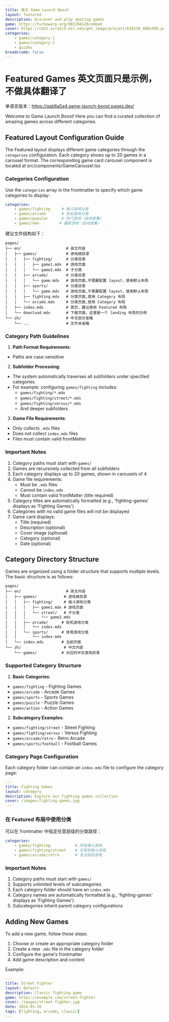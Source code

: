 ```yaml
---
title: 英文 Game Launch Boost
layout: featured
description: Discover and play amazing games
game: https://turbowarp.org/965266120/embed
cover: https://cdn2.scratch.mit.edu/get_image/project/636238_480x360.png
categories:
    - games/category-1
    - games/category-2
    - guides
breadcrumb: false
---
```


# Featured Games 英文页面只是示例，不做具体翻译了


单语言版本：https://aab6a5a4.game-launch-boost.pages.dev/

Welcome to Game Launch Boost! Here you can find a curated collection of amazing games across different categories.

## Featured Layout Configuration Guide

The Featured layout displays different game categories through the `categories` configuration. Each category shows up to 20 games in a carousel format.
The corresponding game card carousel component is located at src/components/GameCarousel.tsx

### Categories Configuration

Use the `categories` array in the frontmatter to specify which game categories to display:

```yaml
categories:
    - games/fighting     # 格斗游戏分类
    - games/arcade       # 街机游戏分类
    - games/popular      # 热门游戏（自动收集）
    - games/new         # 最新游戏（自动收集）
```

建议文件结构如下：

```
pages/
├── en/                    # 英文内容
│   ├── games/             # 游戏根目录
│   │   ├── fighting/      # 分类目录
│   │   │   ├── game1.mdx  # 游戏页面
│   │   │   └── game2.mdx  # 子分类
│   │   ├── arcade/        # 分类目录
│   │   │   └── game.mdx   # 游戏页面,不需要配置 layout，使用默认布局
│   │   ├── sports/        # 分类目录
│   │   │   └── game.mdx   # 游戏页面,不需要配置 layout，使用默认布局  
│   │   ├── fighting.mdx   # 分类页面,使用 Category 布局
│   │   └── arcade.mdx     # 分类页面,使用 Category 布局
│   ├── index.mdx          # 首页，建议使用 Featured 布局
│   └── download.mdx       # 下载页面，这里是一个 landing 布局的示例
└── zh/                    # 中文部分省略
    └── ...                # 文件夹省略
```

### Category Path Guidelines

1. **Path Format Requirements**:
- Paths are case-sensitive

2. **Subfolder Processing**:
- The system automatically traverses all subfolders under specified categories
- For example: configuring `games/fighting` includes:
  - `games/fighting/*.mdx`
  - `games/fighting/street/*.mdx`
  - `games/fighting/versus/*.mdx`
  - And deeper subfolders

3. **Game File Requirements**:
- Only collects `.mdx` files
- Does not collect `index.mdx` files
- Files must contain valid frontMatter

### Important Notes

1. Category paths must start with `games/`
2. Games are recursively collected from all subfolders
3. Each category displays up to 20 games, shown in carousels of 4
4. Game file requirements:
   - Must be `.mdx` files
   - Cannot be `index.mdx`
   - Must contain valid frontMatter (title required)
5. Category titles are automatically formatted (e.g., 'fighting-games' displays as 'Fighting Games')
6. Categories with no valid game files will not be displayed
7. Game card displays:
   - Title (required)
   - Description (optional)
   - Cover image (optional)
   - Category (optional)
   - Date (optional)

## Category Directory Structure

Games are organized using a folder structure that supports multiple levels. The basic structure is as follows:

```
pages/
├── en/                    # 英文内容
│   ├── games/            # 游戏根目录
│   │   ├── fighting/     # 格斗游戏分类
│   │   │   ├── game1.mdx # 游戏页面
│   │   │   └── street/   # 子分类
│   │   │       └── game2.mdx
│   │   ├── arcade/      # 街机游戏分类
│   │   │   └── index.mdx
│   │   └── sports/      # 体育游戏分类
│   │       └── index.mdx
│   └── index.mdx        # 当前页面
└── zh/                   # 中文内容
    └── games/           # 对应的中文游戏目录
```

### Supported Category Structure

1. **Basic Categories**:
- `games/fighting` - Fighting Games
- `games/arcade` - Arcade Games  
- `games/sports` - Sports Games
- `games/puzzle` - Puzzle Games
- `games/action` - Action Games

2. **Subcategory Examples**:
- `games/fighting/street` - Street Fighting
- `games/fighting/versus` - Versus Fighting
- `games/arcade/retro` - Retro Arcade
- `games/sports/football` - Football Games


### Category Page Configuration

Each category folder can contain an `index.mdx` file to configure the category page:

```yaml
---
title: Fighting Games
layout: category
description: Explore our fighting games collection
cover: /images/fighting-games.jpg
---
```

### 在 Featured 布局中使用分类

可以在 frontmatter 中指定任意层级的分类路径：

```yaml
categories:
    - games/fighting           # 所有格斗游戏
    - games/fighting/street    # 仅街机格斗游戏
    - games/arcade/retro       # 复古街机游戏
```
### Important Notes

1. Category paths must start with `games/`
2. Supports unlimited levels of subcategories
3. Each category folder should have an `index.mdx`
4. Category names are automatically formatted (e.g., 'fighting-games' displays as 'Fighting Games')
5. Subcategories inherit parent category configurations

## Adding New Games

To add a new game, follow these steps:

1. Choose or create an appropriate category folder
2. Create a new `.mdx` file in the category folder
3. Configure the game's frontmatter
4. Add game description and content

Example:
```yaml
---
title: Street Fighter
layout: default
description: Classic fighting game
game: https://example.com/street-fighter
cover: /images/street-fighter.jpg
date: 2024-03-20
tags: [fighting, arcade, classic]
---
```
